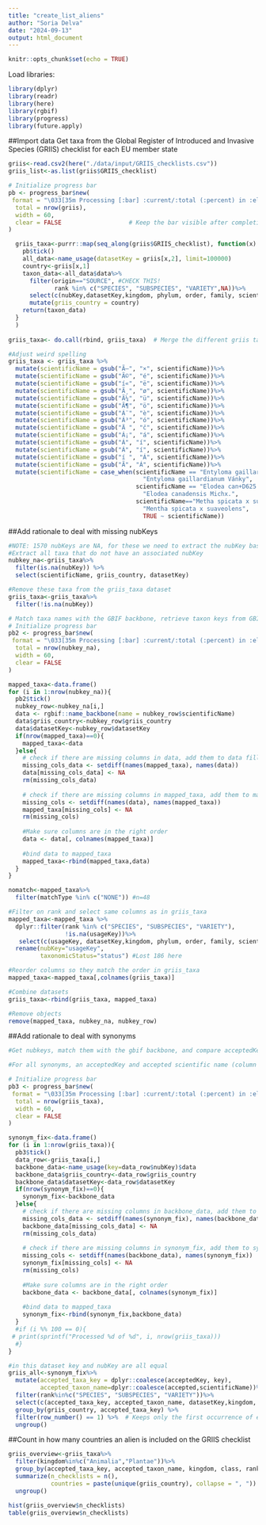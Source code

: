 ```yaml
---
title: "create_list_aliens"
author: "Soria Delva"
date: "2024-09-13"
output: html_document
---
```


```r
knitr::opts_chunk$set(echo = TRUE)
```


Load libraries:
```r
library(dplyr)
library(readr)
library(here) 
library(rgbif)
library(progress)
library(future.apply)
```


##Import data
Get taxa from the Global Register of Introduced and Invasive Species (GRIIS) checklist for each EU member state

```r
griis<-read.csv2(here("./data/input/GRIIS_checklists.csv"))
griis_list<-as.list(griis$GRIIS_checklist)
```

```r

# Initialize progress bar
pb <- progress_bar$new(
 format = "\033[35m Processing [:bar] :current/:total (:percent) in :elapsed \033[0m",
  total = nrow(griis),
  width = 60,
  clear = FALSE                   # Keep the bar visible after completion
)

  griis_taxa<-purrr::map(seq_along(griis$GRIIS_checklist), function(x) {
    pb$tick()
    all_data<-name_usage(datasetKey = griis[x,2], limit=100000)
    country<-griis[x,1]
    taxon_data<-all_data$data%>%
      filter(origin=="SOURCE", #CHECK THIS!
             rank %in% c("SPECIES", "SUBSPECIES", "VARIETY",NA))%>% 
      select(c(nubKey,datasetKey,kingdom, phylum, order, family, scientificName,rank,taxonomicStatus))%>%
      mutate(griis_country = country)
    return(taxon_data)
  }
  )
  
griis_taxa<- do.call(rbind, griis_taxa)  # Merge the different griis taxa datasets, 32523

#Adjust weird spelling
griis_taxa <- griis_taxa %>%
  mutate(scientificName = gsub("Ã—", "×", scientificName))%>%
  mutate(scientificName = gsub("Ã©", "é", scientificName))%>%
  mutate(scientificName = gsub("í«", "ë", scientificName))%>%
  mutate(scientificName = gsub("Ã¸", "ø", scientificName))%>%
  mutate(scientificName = gsub("Ã¼", "ü", scientificName))%>%
  mutate(scientificName = gsub("Ã¶", "ö", scientificName))%>%
  mutate(scientificName = gsub("Á¨", "è", scientificName))%>%
  mutate(scientificName = gsub("Á³", "ó", scientificName))%>%
  mutate(scientificName = gsub("Ä ", "č", scientificName))%>%
  mutate(scientificName = gsub("Á¡", "á", scientificName))%>%
  mutate(scientificName = gsub("Á", "í", scientificName))%>%
  mutate(scientificName = gsub("Á", "í", scientificName))%>%
  mutate(scientificName = gsub("í ", "Á", scientificName))%>%
  mutate(scientificName = gsub("Ã", "Á", scientificName))%>%
  mutate(scientificName = case_when(scientificName == "Entyloma gaillardianum VÁ¡nky"~
                                      "Entyloma gaillardianum Vánky",
                                    scientificName == "Elodea can+D625:M626adensis Michx."~
                                      "Elodea canadensis Michx.",
                                    scientificName=="Metha spicata x suaveolens"~
                                      "Mentha spicata x suaveolens",
                                      TRUE ~ scientificName))
```

##Add rationale to deal with missing nubKeys 
```r
#NOTE: 1570 nubKeys are NA, for these we need to extract the nubKey based on scientificName. 
#Extract all taxa that do not have an associated nubKey
nubkey_na<-griis_taxa%>%
  filter(is.na(nubKey)) %>%
  select(scientificName, griis_country, datasetKey)

#Remove these taxa from the griis_taxa dataset
griis_taxa<-griis_taxa%>%
  filter(!is.na(nubKey))

# Match taxa names with the GBIF backbone, retrieve taxon keys from GBIF when a match is found
# Initialize progress bar
pb2 <- progress_bar$new(
 format = "\033[35m Processing [:bar] :current/:total (:percent) in :elapsed \033[0m",
  total = nrow(nubkey_na),
  width = 60,
  clear = FALSE                  
)

mapped_taxa<-data.frame()
for (i in 1:nrow(nubkey_na)){
  pb2$tick()
  nubkey_row<-nubkey_na[i,]
  data <- rgbif::name_backbone(name = nubkey_row$scientificName)
  data$griis_country<-nubkey_row$griis_country
  data$datasetKey<-nubkey_row$datasetKey
  if(nrow(mapped_taxa)==0){
    mapped_taxa<-data
  }else{
    # check if there are missing columns in data, add them to data filled with NAs
    missing_cols_data <- setdiff(names(mapped_taxa), names(data))
    data[missing_cols_data] <- NA
    rm(missing_cols_data)
    
    # check if there are missing columns in mapped_taxa, add them to mapped_taxa filled with NAs
    missing_cols <- setdiff(names(data), names(mapped_taxa))
    mapped_taxa[missing_cols] <- NA
    rm(missing_cols)
    
    #Make sure columns are in the right order
    data <- data[, colnames(mapped_taxa)]
    
    #bind data to mapped_taxa
    mapped_taxa<-rbind(mapped_taxa,data)
  }
}

nomatch<-mapped_taxa%>%
  filter(matchType %in% c("NONE")) #n=48

#Filter on rank and select same columns as in griis_taxa
mapped_taxa<-mapped_taxa %>%
  dplyr::filter(rank %in% c("SPECIES", "SUBSPECIES", "VARIETY"),
                !is.na(usageKey))%>%
   select(c(usageKey, datasetKey,kingdom, phylum, order, family, scientificName,rank,status, griis_country, class))%>%
  rename(nubKey="usageKey",
         taxonomicStatus="status") #Lost 186 here

#Reorder columns so they match the order in griis_taxa
mapped_taxa<-mapped_taxa[,colnames(griis_taxa)]

#Combine datasets
griis_taxa<-rbind(griis_taxa, mapped_taxa)

#Remove objects 
remove(mapped_taxa, nubkey_na, nubkey_row)


```

##Add rationale to deal with synonyms
```r
#Get nubkeys, match them with the gbif backbone, and compare acceptedKey with key

#For all synonyms, an acceptedKey and accepted scientific name (column 'accepted') are provided. These will be stored under the field accepted_taxa_key and accepted_taxon_name, respectively. In case the taxon is not a synonym, these are not provided and the values in columns 'key' and 'scientificName' are stored in accepted_taxa_key and accepted_taxon_name. It is necessary to run this part for all rows, and not only the synonyms.

# Initialize progress bar
pb3 <- progress_bar$new(
 format = "\033[35m Processing [:bar] :current/:total (:percent) in :elapsed \033[0m",
  total = nrow(griis_taxa),
  width = 60,
  clear = FALSE                  
)

synonym_fix<-data.frame()
for (i in 1:nrow(griis_taxa)){
  pb3$tick()
  data_row<-griis_taxa[i,]
  backbone_data<-name_usage(key=data_row$nubKey)$data
  backbone_data$griis_country<-data_row$griis_country
  backbone_data$datasetKey<-data_row$datasetKey
  if(nrow(synonym_fix)==0){
    synonym_fix<-backbone_data
  }else{
    # check if there are missing columns in backbone_data, add them to backbone_data filled with NAs
    missing_cols_data <- setdiff(names(synonym_fix), names(backbone_data))
    backbone_data[missing_cols_data] <- NA
    rm(missing_cols_data)
    
    # check if there are missing columns in synonym_fix, add them to synonym_fix filled with NAs
    missing_cols <- setdiff(names(backbone_data), names(synonym_fix))
    synonym_fix[missing_cols] <- NA
    rm(missing_cols)
    
    #Make sure columns are in the right order
    backbone_data <- backbone_data[, colnames(synonym_fix)]
    
    #bind data to mapped_taxa
    synonym_fix<-rbind(synonym_fix,backbone_data)
  }
  #if (i %% 100 == 0){
 # print(sprintf("Processed %d of %d", i, nrow(griis_taxa)))
  #}
}

#in this dataset key and nubKey are all equal
griis_all<-synonym_fix%>%
  mutate(accepted_taxa_key = dplyr::coalesce(acceptedKey, key),
         accepted_taxon_name=dplyr::coalesce(accepted,scientificName))%>%
  filter(rank%in%c("SPECIES", "SUBSPECIES", "VARIETY"))%>%
  select(c(accepted_taxa_key, accepted_taxon_name, datasetKey,kingdom, phylum, order, family, scientificName,rank,taxonomicStatus, griis_country, class))%>%
  group_by(griis_country, accepted_taxa_key) %>%
  filter(row_number() == 1) %>%  # Keeps only the first occurrence of each `accepted_taxa_key` within each country
  ungroup()

```



##Count in how many countries an alien is included on the GRIIS checklist
```r
griis_overview<-griis_taxa%>%
  filter(kingdom%in%c("Animalia","Plantae"))%>%
  group_by(accepted_taxa_key, accepted_taxon_name, kingdom, class, rank)%>%
  summarize(n_checklists = n(),
            countries = paste(unique(griis_country), collapse = ", ")) %>%
  ungroup() 

```

```r
hist(griis_overview$n_checklists)
table(griis_overview$n_checklists)
```



